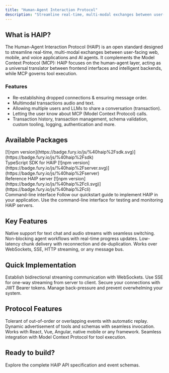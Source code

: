 ```yaml
---
title: "Human-Agent Interaction Protocol"
description: "Streamline real-time, multi-modal exchanges between user-facing applications and AI agents"
---
```


## What is HAIP?

The Human-Agent Interaction Protocol (HAIP) is an open standard designed to streamline real-time, multi-modal exchanges between user-facing web, mobile, and voice applications and AI agents. It complements the Model Context Protocol (MCP): HAIP focuses on the human-agent layer, acting as a universal translator between frontend interfaces and intelligent backends, while MCP governs tool execution.

### Features

- Re-establishing dropped connections & ensuring message order.
- Multimodal transactions audio and text.
- Allowing multiple users and LLMs to share a conversation (transaction).
- Letting the user know about MCP (Model Context Protocol) calls.
- Transaction history, transaction management, schema validation, custom tooling, logging, authentication and more.

## **Available Packages**

<CardGroup cols={3}>
  <Card title="@haip/sdk" icon="code">
    [![npm
    version](https://badge.fury.io/js/%40haip%2Fsdk.svg)](https://badge.fury.io/js/%40haip%2Fsdk)
    <br />
    TypeScript SDK for HAIP
  </Card>
  <Card title="@haip/server" icon="server">
    [![npm
    version](https://badge.fury.io/js/%40haip%2Fserver.svg)](https://badge.fury.io/js/%40haip%2Fserver)
    <br />
    Reference HAIP server
  </Card>
  <Card title="@haip/cli" icon="terminal">
    [![npm
    version](https://badge.fury.io/js/%40haip%2Fcli.svg)](https://badge.fury.io/js/%40haip%2Fcli)
    <br />
    Command-line interface
  </Card>
</CardGroup>

<Card title="Get Started" icon="rocket" href="/quickstart" horizontal>
  Follow our quickstart guide to implement HAIP in your application.
</Card>

<Card title="HAIP CLI" icon="terminal" href="/cli/overview" horizontal>
  Use the command-line interface for testing and monitoring HAIP servers.
</Card>

## Key Features

<Columns cols={2}>
  <Card
    title="Multi-modal Interaction"
    icon="microphone"
    href="/essentials/messaging"
  >
    Native support for text chat and audio streams with seamless switching.
  </Card>
  <Card title="Asynchronous Tools" icon="gear" href="/essentials/tools">
    Non-blocking agent workflows with real-time progress updates.
  </Card>
  <Card title="Robust Streaming" icon="arrow-up" href="/essentials/transport">
    Low-latency chunk delivery with reconnection and de-duplication.
  </Card>
  <Card
    title="Transport Agnostic"
    icon="network-wired"
    href="/essentials/websocket"
  >
    Works over WebSockets, SSE, HTTP streaming, or any message bus.
  </Card>
</Columns>

## Quick Implementation

<Columns cols={2}>
  <Card title="WebSocket Connection" icon="plug" href="/essentials/websocket">
    Establish bidirectional streaming communication with WebSockets.
  </Card>
  <Card title="Server-Sent Events" icon="radio" href="/essentials/sse">
    Use SSE for one-way streaming from server to client.
  </Card>
  <Card title="Authentication" icon="shield" href="/essentials/authentication">
    Secure your connections with JWT Bearer tokens.
  </Card>
  <Card title="Flow Control" icon="sliders" href="/essentials/flow-control">
    Manage back-pressure and prevent overwhelming your system.
  </Card>
</Columns>

## Protocol Features

<Columns cols={2}>
  <Card title="Event Sequencing" icon="list-ol" href="/essentials/messaging">
    Tolerant of out-of-order or overlapping events with automatic replay.
  </Card>
  <Card title="Tool Integration" icon="wrench" href="/essentials/tools">
    Dynamic advertisement of tools and schemas with seamless invocation.
  </Card>
  <Card title="Framework Agnostic" icon="code" href="/examples/basic-chat">
    Works with React, Vue, Angular, native mobile or any framework.
  </Card>
  <Card title="MCP Compatibility" icon="link" href="/essentials/tools">
    Seamless integration with Model Context Protocol for tool execution.
  </Card>
</Columns>

## Ready to build?

<Card title="View API Reference" icon="book-open" href="/api-reference/openapi">
  Explore the complete HAIP API specification and event schemas.
</Card>

